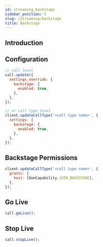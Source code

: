 ```yaml
---
id: streaming_backstage
sidebar_position: 5
slug: /streaming/backstage
title: Backstage
---
```



## Introduction

## Configuration

<Tabs groupId="examples">
<TabItem value="js" label="JavaScript">

```js
// call level
call.update({
  settings_override: {
    backstage: {
      enabled: true,
    },
  },
});

// or call type level
client.updateCallType('<call type name>', {
  settings: {
    backstage: {
      enabled: true,
    },
  },
});
```

</TabItem>
</Tabs>

## Backstage Permissions

<Tabs groupId="examples">
<TabItem value="js" label="JavaScript">

```js
client.updateCallType('<call type name>', {
  grants: {
    host: [OwnCapability.JOIN_BACKSTAGE],
  },
});
```

</TabItem>
</Tabs>

## Go Live

<Tabs groupId="examples">
<TabItem value="js" label="JavaScript">

```js
call.goLive();
```

</TabItem>
</Tabs>

## Stop Live

<Tabs groupId="examples">
<TabItem value="js" label="JavaScript">

```js
call.stopLive();
```

</TabItem>
</Tabs>
